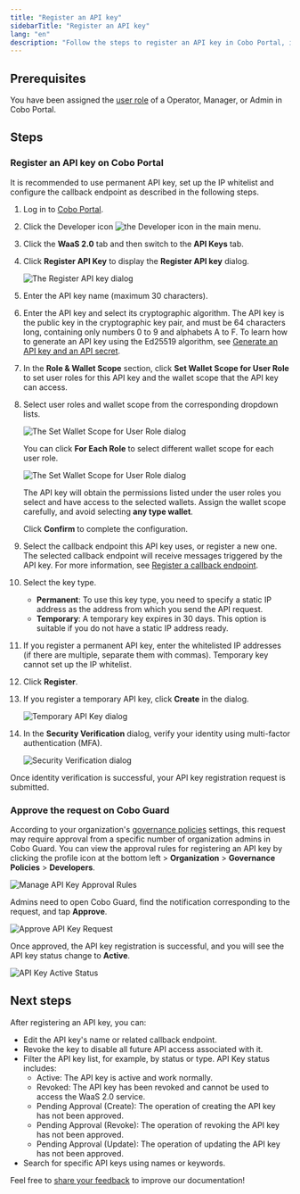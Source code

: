 ```yaml
---
title: "Register an API key"
sidebarTitle: "Register an API key"
lang: "en"
description: "Follow the steps to register an API key in Cobo Portal, including configuration of user roles and callback endpoints."
---
```


## Prerequisites

You have been assigned the [user role](/en/portal/risk-controls/roles-and-permissions) of a Operator, Manager, or Admin in Cobo Portal.

## Steps

### Register an API key on Cobo Portal

<Note>It is recommended to use permanent API key, set up the IP whitelist and configure the callback endpoint as described in the following steps.</Note>

1. Log in to [Cobo Portal](https://portal.cobo.com/login).
2. Click the Developer icon <img src="/en/images/common/icon_developer.svg" className="icon" alt="the Developer icon" /> in the main menu.
3. Click the **WaaS 2.0** tab and then switch to the **API Keys** tab.
4. Click **Register API Key** to display the **Register API key** dialog.

    <img src="/en/images/developer-console/create_api_key.png" className="screenshot_modal" alt="The Register API key dialog" />

5. Enter the API key name (maximum 30 characters).
6. Enter the API key and select its cryptographic algorithm. The API key is the public key in the cryptographic key pair, and must be 64 characters long, containing only numbers 0 to 9 and alphabets A to F. To learn how to generate an API key using the Ed25519 algorithm, see [Generate an API key and an API secret](https://www.cobo.com/developers/v2/guides/overview/cobo-auth#generate-an-api-key-and-an-api-secret).
7. In the **Role & Wallet Scope** section, click **Set Wallet Scope for User Role** to set user roles for this API key and the wallet scope that the API key can access.
8. Select user roles and wallet scope from the corresponding dropdown lists.

    <img src="/en/images/developer-console/user_role_1.png" className="screenshot_modal" alt="The Set Wallet Scope for User Role dialog" />

    You can click **For Each Role** to select different wallet scope for each user role.

    <img src="/en/images/developer-console/user_role_2.png" className="screenshot_modal" alt="The Set Wallet Scope for User Role dialog" />

    <Note>The API key will obtain the permissions listed under the user roles you select and have access to the selected wallets. Assign the wallet scope carefully, and avoid selecting **any type wallet**.</Note>

    Click **Confirm** to complete the configuration.

9. Select the callback endpoint this API key uses, or register a new one. The selected callback endpoint will receive messages triggered by the API key. For more information, see [Register a callback endpoint](/en/portal/developer-console/callbacks-register).
10. Select the key type.
    - **Permanent**: To use this key type, you need to specify a static IP address as the address from which you send the API request.
    - **Temporary**: A temporary key expires in 30 days. This option is suitable if you do not have a static IP address ready.
11. If you register a permanent API key, enter the whitelisted IP addresses (if there are multiple, separate them with commas).
    <Info>Temporary key cannot set up the IP whitelist.</Info>
12. Click **Register**.
13. If you register a temporary API key, click **Create** in the dialog.

    <img src="/en/images/developer-console/temporary.png" className="screenshot_modal" alt="Temporary API Key dialog" />

14. In the **Security Verification** dialog, verify your identity using multi-factor authentication (MFA).

    <img src="/en/images/developer-console/verify.png" className="screenshot_modal" alt="Security Verification dialog" />

Once identity verification is successful, your API key registration request is submitted.

### Approve the request on Cobo Guard

According to your organization's [governance policies](/en/portal/organization/governance-intro) settings, this request may require approval from a specific number of organization admins in Cobo Guard. You can view the approval rules for registering an API key by clicking the profile icon at the bottom left > **Organization** > **Governance Policies** > **Developers**.

<img src="/en/images/developer-console/manage-api.png" className="screenshot_full_screen" alt="Manage API Key Approval Rules" />

Admins need to open Cobo Guard, find the notification corresponding to the request, and tap **Approve**.

<img src="/en/images/developer-console/approve.png" className="screenshot_modal" alt="Approve API Key Request" />

Once approved, the API key registration is successful, and you will see the API key status change to **Active**.

<img src="/en/images/developer-console/active.png" className="screenshot_full_screen" alt="API Key Active Status" />

## Next steps

After registering an API key, you can:
- Edit the API key's name or related callback endpoint.
- Revoke the key to disable all future API access associated with it.
- Filter the API key list, for example, by status or type.
    API Key status includes:
    - Active: The API key is active and work normally.
    - Revoked: The API key has been revoked and cannot be used to access the WaaS 2.0 service.
    - Pending Approval (Create): The operation of creating the API key has not been approved.
    - Pending Approval (Revoke): The operation of revoking the API key has not been approved.
    - Pending Approval (Update): The operation of updating the API key has not been approved.
- Search for specific API keys using names or keywords.

<Tip>Feel free to [share your feedback](https://forms.zohopublic.com/cobo/form/DocumentFeedbackForm/formperma/QvLOhxJv1_JMsJ-1dleZ8Itb_7rzN-LtgvsDdxosoVI?referrername=manuals) to improve our documentation!</Tip>